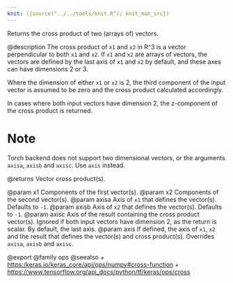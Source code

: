 ```yaml
---
knit: ({source("../../tools/knit.R"); knit_man_src})
---
```

Returns the cross product of two (arrays of) vectors.

@description
The cross product of `x1` and `x2` in R^3 is a vector
perpendicular to both `x1` and `x2`. If `x1` and `x2` are arrays of
vectors, the vectors are defined by the last axis of `x1` and `x2`
by default, and these axes can have dimensions 2 or 3.

Where the dimension of either `x1` or `x2` is 2, the third component of
the input vector is assumed to be zero and the cross product calculated
accordingly.

In cases where both input vectors have dimension 2, the z-component of
the cross product is returned.

# Note
Torch backend does not support two dimensional vectors, or the
arguments `axisa`, `axisb` and `axisc`. Use `axis` instead.

@returns
    Vector cross product(s).

@param x1 Components of the first vector(s).
@param x2 Components of the second vector(s).
@param axisa Axis of `x1` that defines the vector(s). Defaults to `-1`.
@param axisb Axis of `x2` that defines the vector(s). Defaults to `-1`.
@param axisc Axis of the result containing the cross product vector(s).
    Ignored if both input vectors have dimension 2, as the return is
    scalar. By default, the last axis.
@param axis If defined, the axis of `x1`, `x2` and the result that
    defines the vector(s) and cross product(s). Overrides `axisa`,
    `axisb` and `axisc`.

@export
@family ops
@seealso
+ <https:/keras.io/keras_core/api/ops/numpy#cross-function>
+ <https://www.tensorflow.org/api_docs/python/tf/keras/ops/cross>
